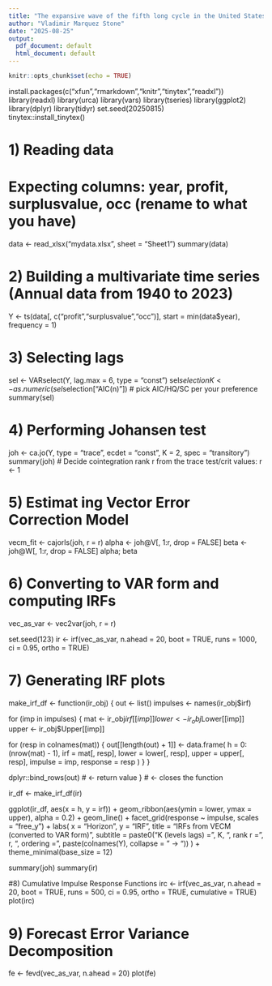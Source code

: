 ```yaml
---
title: "The expansive wave of the fifth long cycle in the United States: empirical evidence from the rate of profit 1940-2023"
author: "Vladimir Marquez Stone"
date: "2025-08-25"
output:
  pdf_document: default
  html_document: default
---
```


```r
knitr::opts_chunk$set(echo = TRUE)
```

install.packages(c("xfun","rmarkdown","knitr","tinytex","readxl"))
library(readxl)
library(urca)
library(vars)
library(tseries)
library(ggplot2)
library(dplyr)
library(tidyr)
set.seed(20250815)  
tinytex::install_tinytex()

# 1) Reading data
# Expecting columns: year, profit, surplusvalue, occ (rename to what you have)
data <- read_xlsx("mydata.xlsx", sheet = "Sheet1")
summary(data)


# 2) Building a multivariate time series (Annual data from 1940 to 2023)
Y <- ts(data[, c("profit","surplusvalue","occ")],
        start = min(data$year), frequency = 1)

# 3) Selecting lags
sel <- VARselect(Y, lag.max = 6, type = "const")
sel$selection
K <- as.numeric(sel$selection["AIC(n)"])  # pick AIC/HQ/SC per your preference
summary(sel)

# 4) Performing Johansen test
joh <- ca.jo(Y, type = "trace", ecdet = "const", K = 2, spec = "transitory")
summary(joh)
# Decide cointegration rank r from the trace test/crit values:
r <- 1  

# 5) Estimat ing Vector Error Correction Model
vecm_fit <- cajorls(joh, r = r)
alpha <- joh@V[, 1:r, drop = FALSE]
beta  <- joh@W[, 1:r, drop = FALSE]
alpha; beta

# 6) Converting to VAR form and computing IRFs
vec_as_var <- vec2var(joh, r = r)

set.seed(123)
ir <- irf(vec_as_var, n.ahead = 20, boot = TRUE, runs = 1000, ci = 0.95, ortho = TRUE)


# 7) Generating IRF plots 
make_irf_df <- function(ir_obj) {
  out <- list()
  impulses <- names(ir_obj$irf)

  for (imp in impulses) {
    mat   <- ir_obj$irf[[imp]]
    lower <- ir_obj$Lower[[imp]]
    upper <- ir_obj$Upper[[imp]]

  for (resp in colnames(mat)) {
    out[[length(out) + 1]] <- data.frame(
      h        = 0:(nrow(mat) - 1),
      irf      = mat[, resp],
      lower    = lower[, resp],
      upper    = upper[, resp],
      impulse  = imp,
      response = resp
      )
    }
  }

  dplyr::bind_rows(out)  # <- return value
}                        # <- closes the function

ir_df <- make_irf_df(ir)

ggplot(ir_df, aes(x = h, y = irf)) +
  geom_ribbon(aes(ymin = lower, ymax = upper), alpha = 0.2) +
  geom_line() +
  facet_grid(response ~ impulse, scales = "free_y") +
  labs(
    x = "Horizon", y = "IRF",
    title = "IRFs from VECM (converted to VAR form)",
    subtitle = paste0("K (levels lags) = ", K, ", rank r = ", r,
                      ", ordering = ", paste(colnames(Y), collapse = " -> "))
  ) +
  theme_minimal(base_size = 12)
  
summary(joh)
summary(ir)

#8) Cumulative Impulse Response Functions 
irc <- irf(vec_as_var, n.ahead = 20, boot = TRUE, runs = 500, ci = 0.95, ortho = TRUE, cumulative = TRUE)
plot(irc)

# 9) Forecast Error Variance Decomposition
fe <- fevd(vec_as_var, n.ahead = 20)
plot(fe)


